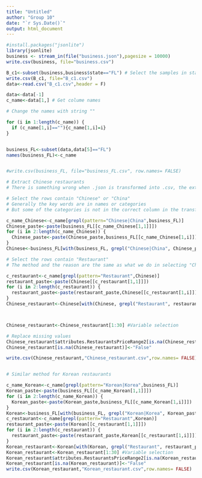 ---
title: "Untitled"
author: "Group 10"
date: "`r Sys.Date()`"
output: html_document
---

```{r pressure, echo=FALSE}
#install.packages("jsonlite")
library(jsonlite)
business <- stream_in(file("business.json"),pagesize = 10000)
write.csv(business, file="business.csv")

B_c1<-subset(business,business$state=="FL") # Select the samples in state FL
write.csv(B_c1, file="B_c1.csv")
data<-read.csv("B_c1.csv",header = F)

data<-data[-1]
c_name<-data[1,] # Get colume names

# Change the names with string ""

for (i in 1:length(c_name)) {
  if (c_name[1,i]==""){c_name[1,i]=i}  
}


business_FL<-subset(data,data[5]=="FL")
names(business_FL)<-c_name


#write.csv(business_FL, file="business_FL.csv", row.names= FALSE)

# Extract Chinese restaurants
# There is something wrong when .json is transformed into .csv, the extracting procedure will be more complicated than expected

# Select the rows contain "Chinese" or "China"
# Generally the key words are in names or categories
# But some of the categories is not in the correct column in the transformed data set due to some unknown reasons

c_name_Chinese<-c_name[grepl(pattern="Chinese|China",business_FL)]
Chinese_paste<-paste(business_FL[[c_name_Chinese[1,1]]])
for (i in 2:length(c_name_Chinese)) {
  Chinese_paste<-paste(Chinese_paste,business_FL[[c_name_Chinese[1,i]]])
}
Chinese<-business_FL[with(business_FL, grepl("Chinese|China", Chinese_paste)),]

# Select the rows contain "Restaurant"
# The method and the reason are the same as what we do in selecting "Chinese" or "China"

c_restaurant<-c_name[grepl(pattern="Restaurant",Chinese)]
restaurant_paste<-paste(Chinese[[c_restaurant[1,1]]])
for (i in 2:length(c_restaurant)) {
  restaurant_paste<-paste(restaurant_paste,Chinese[[c_restaurant[1,i]]])
}
Chinese_restaurant<-Chinese[with(Chinese, grepl("Restaurant", restaurant_paste)),]



Chinese_restaurant<-Chinese_restaurant[1:30] #Variable selection

# Replace missing values
Chinese_restaurant$attributes.RestaurantsPriceRange2[is.na(Chinese_restaurant$attributes.RestaurantsPriceRange2)]<-0
Chinese_restaurant[is.na(Chinese_restaurant)]<-"False"

write.csv(Chinese_restaurant,"Chinese_restaurant.csv",row.names= FALSE)


# Similar method for Korean restaurants

c_name_Korean<-c_name[grepl(pattern="Korean|Korea",business_FL)]
Korean_paste<-paste(business_FL[[c_name_Korean[1,1]]])
for (i in 2:length(c_name_Korean)) {
  Korean_paste<-paste(Korean_paste,business_FL[[c_name_Korean[1,i]]])
}
Korean<-business_FL[with(business_FL, grepl("Korean|Korea", Korean_paste)),]
c_restaurant<-c_name[grepl(pattern="Restaurant",Korean)]
restaurant_paste<-paste(Korean[[c_restaurant[1,1]]])
for (i in 2:length(c_restaurant)) {
  restaurant_paste<-paste(restaurant_paste,Korean[[c_restaurant[1,i]]])
}
Korean_restaurant<-Korean[with(Korean, grepl("Restaurant", restaurant_paste)),]
Korean_restaurant<-Korean_restaurant[1:30] #Variable selection
Korean_restaurant$attributes.RestaurantsPriceRange2[is.na(Korean_restaurant$attributes.RestaurantsPriceRange2)]<-0
Korean_restaurant[is.na(Korean_restaurant)]<-"False"
write.csv(Korean_restaurant,"Korean_restaurant.csv",row.names= FALSE)

```

